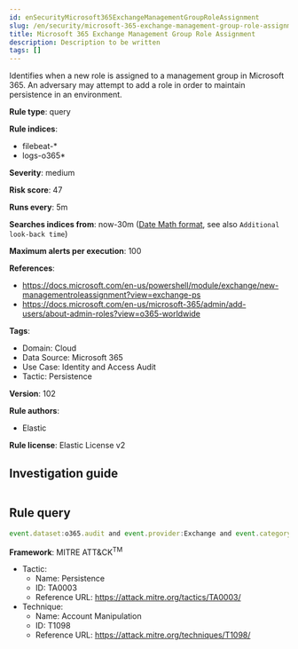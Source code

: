 ```yaml
---
id: enSecurityMicrosoft365ExchangeManagementGroupRoleAssignment
slug: /en/security/microsoft-365-exchange-management-group-role-assignment
title: Microsoft 365 Exchange Management Group Role Assignment
description: Description to be written
tags: []
---
```


<div id="microsoft-365-exchange-management-group-role-assignment"></div>

Identifies when a new role is assigned to a management group in Microsoft 365. An adversary may attempt to add a role in order to maintain persistence in an environment.

**Rule type**: query

**Rule indices**: 

* filebeat-*
* logs-o365*

**Severity**: medium

**Risk score**: 47

**Runs every**: 5m

**Searches indices from**: now-30m ([Date Math format](((ref))/common-options.html#date-math), see also <DocLink id="enSecurityRulesUiCreate" section="set-the-rules-schedule">`Additional look-back time`</DocLink>)

**Maximum alerts per execution**: 100

**References**: 

* https://docs.microsoft.com/en-us/powershell/module/exchange/new-managementroleassignment?view=exchange-ps
* https://docs.microsoft.com/en-us/microsoft-365/admin/add-users/about-admin-roles?view=o365-worldwide

**Tags**: 

* Domain: Cloud
* Data Source: Microsoft 365
* Use Case: Identity and Access Audit
* Tactic: Persistence

**Version**: 102

**Rule authors**: 

* Elastic

**Rule license**: Elastic License v2

## Investigation guide

```markdown

```

## Rule query

```js
event.dataset:o365.audit and event.provider:Exchange and event.category:web and event.action:"New-ManagementRoleAssignment" and event.outcome:success

```

**Framework**: MITRE ATT&CK<sup>TM</sup>

* Tactic:
    * Name: Persistence
    * ID: TA0003
    * Reference URL: https://attack.mitre.org/tactics/TA0003/
* Technique:
    * Name: Account Manipulation
    * ID: T1098
    * Reference URL: https://attack.mitre.org/techniques/T1098/

